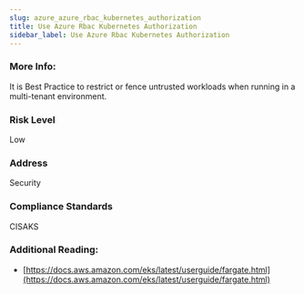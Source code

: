 ```yaml
---
slug: azure_azure_rbac_kubernetes_authorization
title: Use Azure Rbac Kubernetes Authorization
sidebar_label: Use Azure Rbac Kubernetes Authorization
---
```


### More Info:

It is Best Practice to restrict or fence untrusted workloads when running in a multi-tenant environment.

### Risk Level

Low

### Address

Security

### Compliance Standards

CISAKS

### Additional Reading:

- [https://docs.aws.amazon.com/eks/latest/userguide/fargate.html](https://docs.aws.amazon.com/eks/latest/userguide/fargate.html) 

